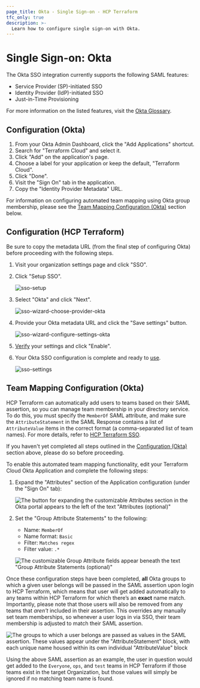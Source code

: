 ```yaml
---
page_title: Okta - Single Sign-on - HCP Terraform
tfc_only: true
description: >-
  Learn how to configure single sign-on with Okta.
---
```


# Single Sign-on: Okta

The Okta SSO integration currently supports the following SAML features:

- Service Provider (SP)-initiated SSO
- Identity Provider (IdP)-initiated SSO
- Just-in-Time Provisioning

For more information on the listed features, visit the [Okta Glossary](https://help.okta.com/en/prod/Content/Topics/Reference/glossary.htm).

## Configuration (Okta)

1. From your Okta Admin Dashboard, click the "Add Applications" shortcut.
1. Search for "Terraform Cloud" and select it.
1. Click "Add" on the application's page.
1. Choose a label for your application or keep the default, "Terraform Cloud".
1. Click "Done".
1. Visit the "Sign On" tab in the application.
1. Copy the "Identity Provider Metadata" URL.

For information on configuring automated team mapping using Okta group membership, please see the [Team Mapping Configuration (Okta)](#team-mapping-configuration-okta-) section below.

## Configuration (HCP Terraform)

Be sure to copy the metadata URL (from the final step of configuring Okta) before proceeding with the following steps.

1. Visit your organization settings page and click "SSO".

1. Click "Setup SSO".

   ![sso-setup](/img/docs/setup.png)

1. Select "Okta" and click "Next".

   ![sso-wizard-choose-provider-okta](/img/docs/wizard-choose-provider-okta.png)

1. Provide your Okta metadata URL and click the "Save settings" button.

   ![sso-wizard-configure-settings-okta](/img/docs/wizard-configure-settings-okta.png)

1. [Verify](/terraform/cloud-docs/users-teams-organizations/single-sign-on/testing) your settings and click "Enable".

1. Your Okta SSO configuration is complete and ready to [use](/terraform/cloud-docs/users-teams-organizations/single-sign-on#signing-in-with-sso).

   ![sso-settings](/img/docs/settings-okta.png)

## Team Mapping Configuration (Okta)

HCP Terraform can automatically add users to teams based on their SAML assertion, so you can manage team membership in your directory service. To do this, you must specify the `MemberOf` SAML attribute, and make sure the `AttributeStatement` in the SAML Response contains a list of `AttributeValue` items in the correct format (a comma-separated list of team names). For more details, refer to [HCP Terraform SSO](/terraform/cloud-docs/users-teams-organizations/single-sign-on).

If you haven't yet completed all steps outlined in the [Configuration (Okta)](#configuration-okta-) section above, please do so before proceeding.

To enable this automated team mapping functionality, edit your Terraform Cloud Okta Application and complete the following steps:

1. Expand the "Attributes" section of the Application configuration (under the "Sign On" tab):

   ![The button for expanding the customizable Attributes section in the Okta portal appears to the left of the text "Attributes (optional)"](/img/docs/okta-attribute-settings.png)

1. Set the "Group Attribute Statements" to the following:

   - Name: `MemberOf`
   - Name format: `Basic`
   - Filter: `Matches regex`
   - Filter value: `.*`

   ![The customizable Group Attribute fields appear beneath the text "Group Attribute Statements (optional)"](/img/docs/okta-team-mapping.png)

Once these configuration steps have been completed, **all** Okta groups to which a given user belongs will be passed in the SAML assertion upon login to HCP Terraform, which means that user will get added automatically to any teams within HCP Terraform for which there’s an **exact** name match.  Importantly, please note that those users will also be removed from any teams that _aren't_ included in their assertion. This overrides any manually set team memberships, so whenever a user logs in via SSO, their team membership is adjusted to match their SAML assertion.

![The groups to which a user belongs are passed as values in the SAML assertion.  These values appear under the "AttributeStatement" block, with each unique name housed within its own individual "AttributeValue" block](/img/docs/okta-saml-assertion.png)

Using the above SAML assertion as an example, the user in question would get added to the `Everyone`, `ops`, and `test` teams in HCP Terraform if those teams exist in the target Organization, but those values will simply be ignored if no matching team name is found.
